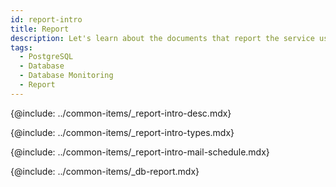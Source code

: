 ```yaml
---
id: report-intro
title: Report
description: Let's learn about the documents that report the service usage and failure records for individual projects.
tags:
  - PostgreSQL
  - Database
  - Database Monitoring
  - Report
---
```


<!-- Overview -->

{@include: ../common-items/_report-intro-desc.mdx}

<!-- ## Report type -->

{@include: ../common-items/_report-intro-types.mdx}

<!-- ## Scheduling the email delivery -->

{@include: ../common-items/_report-intro-mail-schedule.mdx} 

{@include: ../common-items/_db-report.mdx}
